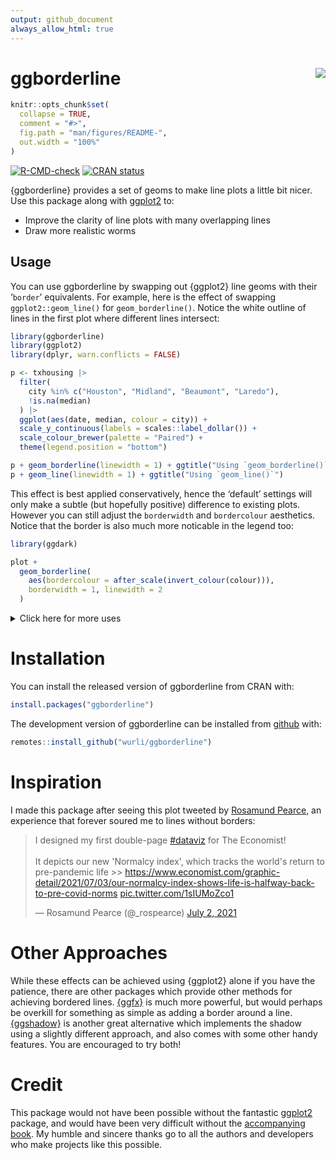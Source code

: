---
output: github_document
always_allow_html: true
---
# ggborderline <img src="man/figures/logo.png" align="right" />
<!-- README.md is generated from README.Rmd. Please edit that file -->

```{r, include = FALSE}
knitr::opts_chunk$set(
  collapse = TRUE,
  comment = "#>",
  fig.path = "man/figures/README-",
  out.width = "100%"
)
```

<!-- badges: start -->
[![R-CMD-check](https://github.com/wurli/ggborderline/workflows/R-CMD-check/badge.svg)](https://github.com/wurli/ggborderline/actions)
[![CRAN status](https://www.r-pkg.org/badges/version/ggborderline)](https://CRAN.R-project.org/package=ggborderline)
<!-- badges: end -->

{ggborderline} provides a set of geoms to make line plots a little bit nicer. Use
this package along with [ggplot2](https://ggplot2.tidyverse.org/) to:

* Improve the clarity of line plots with many overlapping lines
* Draw more realistic worms

## Usage

You can use ggborderline by swapping out {ggplot2} line geoms with their '`border`'
equivalents. For example, here is the effect of swapping `ggplot2::geom_line()` 
for `geom_borderline()`. Notice the white outline of lines in the first plot where
different lines intersect:

```{r example, fig.show='hold', out.width='50%', fig.width=5}
library(ggborderline)
library(ggplot2)
library(dplyr, warn.conflicts = FALSE)

p <- txhousing |>
  filter(
    city %in% c("Houston", "Midland", "Beaumont", "Laredo"),
    !is.na(median)
  ) |>
  ggplot(aes(date, median, colour = city)) +
  scale_y_continuous(labels = scales::label_dollar()) +
  scale_colour_brewer(palette = "Paired") +
  theme(legend.position = "bottom")

p + geom_borderline(linewidth = 1) + ggtitle("Using `geom_borderline()`")
p + geom_line(linewidth = 1) + ggtitle("Using `geom_line()`")
```

This effect is best applied conservatively, hence the 'default' settings
will only make a subtle (but hopefully positive) difference to existing plots. 
However you can still adjust the `borderwidth` and `bordercolour` aesthetics.
Notice that the border is also much more noticable in the legend too:
```{r}
library(ggdark)

plot + 
  geom_borderline(
    aes(bordercolour = after_scale(invert_colour(colour))),
    borderwidth = 1, linewidth = 2
  )
```

<details>
<summary>Click here for more uses</summary>
```{r, echo = FALSE}
x <- seq(-1, 0.5, length.out = 500)

worms <- data.frame(
  x = rep(x, 2), y = c(sin(x * pi), cos(x * pi)),
  colour = rep(c("pink", "pink2"), each = 500)
)

dirt_colours <- c("#453d30", "#453d30", "#988b77", "#856e52", "#695e48")

background <- data.frame(
  x = runif(30000, -1.1, 0.6), y = runif(30000, -1.1, 1.1),
  colour = sample(dirt_colours, 10000, replace = TRUE)
)

ggplot(worms, aes(x, y, colour = colour)) +
  geom_point(data = background, size = 2.5, alpha = 0.8) +
  geom_borderline(linewidth = 10, borderwidth = 1, bordercolour = "pink3", lineend = "round") +
  scale_colour_identity() +
  theme_void() +
  theme(panel.background = element_rect(fill = "grey10")) +
  annotate(geom = "text", label = ":)", x = 0.5, y = 0:1, angle = 270, size = 6)
```

[Worm code](https://github.com/wurli/ggborderline/blob/main/README.Rmd)

</details>

# Installation

You can install the released version of ggborderline from CRAN with:
```r
install.packages("ggborderline")
```
The development version of ggborderline can be installed from [github](https://github.com/wurli/ggborderline) with:
```r
remotes::install_github("wurli/ggborderline")
```

# Inspiration
I made this package after seeing this plot tweeted by [Rosamund Pearce](https://twitter.com/_rospearce),
an experience that forever soured me to lines without borders:
<blockquote class="twitter-tweet"><p lang="en" dir="ltr">I designed my first double-page <a href="https://twitter.com/hashtag/dataviz?src=hash&amp;ref_src=twsrc%5Etfw">#dataviz</a> for The Economist!<br><br>It depicts our new &#39;Normalcy index&#39;, which tracks the world&#39;s return to pre-pandemic life &gt;&gt; <a href="https://www.economist.com/graphic-detail/2021/07/03/our-normalcy-index-shows-life-is-halfway-back-to-pre-covid-norms">https://www.economist.com/graphic-detail/2021/07/03/our-normalcy-index-shows-life-is-halfway-back-to-pre-covid-norms</a> <a href="https://twitter.com/_rospearce/status/1410903833442717698/photo/1">pic.twitter.com/1sIUMoZco1</a></p>&mdash; Rosamund Pearce (@_rospearce) <a href="https://twitter.com/_rospearce/status/1410903833442717698?ref_src=twsrc%5Etfw">July 2, 2021</a></blockquote> <script async src="https://platform.twitter.com/widgets.js" charset="utf-8"></script>

# Other Approaches
While these effects can be achieved using {ggplot2} alone if you have the
patience, there are other packages which provide other methods for achieving bordered
lines. [{ggfx}](https://ggfx.data-imaginist.com/) is much more powerful, but 
would perhaps be overkill for something as simple as adding a border around a line.
[{ggshadow}](https://github.com/marcmenem/ggshadow) is another great alternative
which implements the shadow using a slightly different approach, and also comes with
some other handy features. You are encouraged to try both!

# Credit
This package would not have been possible without the fantastic [ggplot2](https://ggplot2.tidyverse.org/)
package, and would have been very difficult without the [accompanying book](https://ggplot2-book.org/). 
My humble and sincere thanks go to all the authors and developers who make projects like this possible.
